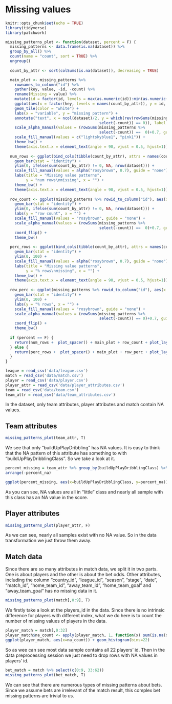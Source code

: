 # Missing values

```r
knitr::opts_chunk$set(echo = TRUE)
library(tidyverse)
library(patchwork)
```


```r
missing_patterns_plot <- function(dataset, percent = F) {
  missing_patterns <- data.frame(is.na(dataset)) %>%
  group_by_all() %>%
  count(name = "count", sort = TRUE) %>%
  ungroup()
  
  count_by_attr <- sort(colSums(is.na(dataset)), decreasing = TRUE)

  main_plot <- missing_patterns %>%
    rownames_to_column("id") %>%
    gather(key, value, -id, -count) %>%
    rename(Missing = value) %>%
    mutate(id = factor(id, levels = max(as.numeric(id)):min(as.numeric(id)))) %>%
    ggplot(aes(x = factor(key, levels = names(count_by_attr)), y = id, fill = Missing, alpha = fct_rev(id))) +
    geom_tile(color = "white") +
    labs(x = "variable", y = "missing pattern") +
    annotate("text", x = ncol(dataset)/2, y = which(rev(rowSums(missing_patterns %>%
                                         select(-count)) == 0)), label = "complete case") +
    scale_alpha_manual(values = (rowSums(missing_patterns %>%
                                         select(-count)) ==  0)+0.7, guide = "none") +
    scale_fill_manual(values = c("lightskyblue1", "pink1")) + 
    theme_bw() +
    theme(axis.text.x = element_text(angle = 90, vjust = 0.5, hjust=1))
  
  num_rows <- ggplot(bind_cols(tibble(count_by_attr), attrs = names(count_by_attr)), aes(x = factor(attrs, levels = names(count_by_attr)), y = count_by_attr, fill = "rosybrown")) +
    geom_bar(stat = "identity") +
    ylim(0, ifelse(sum(count_by_attr) != 0, NA, nrow(dataset))) +
    scale_fill_manual(values = alpha("rosybrown", 0.7), guide = "none") +
    labs(title = "Missing value patterns",
         y = "num rows\nmissing", x = "") +
    theme_bw() +
    theme(axis.text.x = element_text(angle = 90, vjust = 0.5, hjust=1))
    
  row_count <- ggplot(missing_patterns %>% rowid_to_column("id"), aes(x = factor(id, levels = max(as.numeric(id)):min(as.numeric(id))), y = count, fill = "rosybrown", alpha = as.factor(id))) +
    geom_bar(stat = "identity") +
    ylim(0, ifelse(sum(count_by_attr) != 0, NA, nrow(dataset))) +
    labs(y = "row count", x = "") +
    scale_fill_manual(values = "rosybrown", guide = "none") + 
    scale_alpha_manual(values = (rowSums(missing_patterns %>%
                                         select(-count)) ==  0)+0.7, guide = "none") +
    coord_flip() +
    theme_bw()
  
  perc_rows <- ggplot(bind_cols(tibble(count_by_attr), attrs = names(count_by_attr)), aes(x = factor(attrs, levels = names(count_by_attr)), y = count_by_attr/nrow(dataset)*100, fill = "rosybrown")) +
    geom_bar(stat = "identity") +
    ylim(0, 100) +
    scale_fill_manual(values = alpha("rosybrown", 0.7), guide = "none") +
    labs(title = "Missing value patterns",
         y = "% rows\nmissing", x = "") +
    theme_bw() +
    theme(axis.text.x = element_text(angle = 90, vjust = 0.5, hjust=1))
    
  row_perc <- ggplot(missing_patterns %>% rowid_to_column("id"), aes(x = factor(id, levels = max(as.numeric(id)):min(as.numeric(id))), y = count/nrow(dataset)*100, fill = "rosybrown", alpha = as.factor(id))) +
    geom_bar(stat = "identity") +
    ylim(0, 100) +
    labs(y = "% rows", x = "") +
    scale_fill_manual(values = "rosybrown", guide = "none") + 
    scale_alpha_manual(values = (rowSums(missing_patterns %>%
                                         select(-count)) == 0)+0.7, guide = "none") +
    coord_flip() +
    theme_bw()
  
  if (percent == F) {
    return(num_rows +  plot_spacer() + main_plot + row_count + plot_layout(heights = c(2, 6), widths = c(6, 2)))
  } else {
    return(perc_rows +  plot_spacer() + main_plot + row_perc + plot_layout(heights = c(2, 6), widths = c(6, 2)))
  }
}
```

```r
league = read_csv('data/league.csv')
match = read_csv('data/match.csv')
player = read_csv('data/player.csv')
player_attr = read_csv('data/player_attributes.csv')
team = read_csv('data/team.csv')
team_attr = read_csv('data/team_attributes.csv')
```

In the dataset, only team attributes, player attributes and match contain NA values.

## Team attributes

```r
missing_patterns_plot(team_attr, T)
```

We see that only "buildUpPlayDribbling" has NA values. It is easy to think that the NA pattern of this attribute has something to with "buildUpPlayDribblingClass". So we take a look at it. 

```r
percent_missing = team_attr %>% group_by(buildUpPlayDribblingClass) %>% summarize(nums=n(), num_na = sum(is.na(`buildUpPlayDribbling`))) %>% mutate(percent_na = round(num_na/nums, 2)) %>% 
arrange(-percent_na)

ggplot(percent_missing, aes(x=buildUpPlayDribblingClass, y=percent_na)) + geom_col() + geom_col(color = "blue", fill = "lightblue") + ggtitle("Percentage of missing values for different classes") + ylab('percentage')
```

As you can see, NA values are all in "little" class and nearly all sample with this class has an NA value in the score. 

## Player attributes

```r
missing_patterns_plot(player_attr, F)
```

As we can see, nearly all samples exist with no NA value. So in the data transformation we just throw them away. 

## Match data

Since there are so many attributes in match data, we split it in two parts. One is about players and the other is about the bet odds. Other attributes, including the column "country_id", "league_id", "season", "stage", "date", "match_id", "home_team_id",  "away_team_id", "home_team_goal" and "away_team_goal" has no missing data in it. 

```r
missing_patterns_plot(match[,0:9], T)
```

We firstly take a look at the players_id in the data. Since there is no intrinsic difference for players with different index, what we do here is to count the number of missing values of players in the data.

```r
player_match = match[,0:32]
player_match$na_count <- apply(player_match, 1, function(x) sum(is.na(x)))
ggplot(player_match, aes(x=na_count)) + geom_histogram(bins=22)
```

So as wee can see most data sample contains all 22 players' id. Then in the data preprocessing session we just need to drop rows with NA values in players' id. 

```r
bet_match = match %>% select(c(0:9, 33:62))
missing_patterns_plot(bet_match, T)
```

We can see that there are numerous types of missing patterns about bets. Since we assume bets are irrelevant of the match result, this complex bet missing patterns are trivial to us. 
